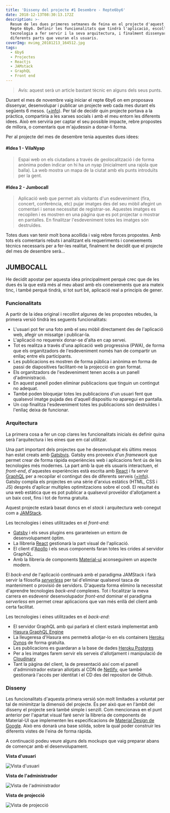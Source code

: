 ```yaml
---
title: 'Disseny del projecte #1 Desembre - Repte6by6'
date: 2018-12-13T08:30:13.172Z
description: >-
  Resum de les dues primeres setmanes de feina en el projecte d'aquest mes del
  Repte 6by6. Definir les funcionalitats que tindrà l'aplicació, escollir la
  tecnologia a fer servir i la seva arquitectura, i finalment dissenyar les
  diferents parts que veuran els usuaris.
coverImg: mvimg_20181213_164512.jpg
tags:
  - 6by6
  - Projectes
  - Reactjs
  - JAMstack
  - GraphQL
  - Front end
---
```

> Avís: aquest serà un article bastant tècnic en alguns dels seus punts.

Durant el mes de novembre vaig iniciar el repte 6by6 on em proposava dissenyar, desenvolupar i publicar un projecte web cada mes durant els següents 6 mesos. ([+info](/blog/2018-11-05-el-repte-6by6/)). Per tal de decidir quin projecte portava a la pràctica, compartiria a les xarxes socials i amb el meu entorn les diferents idees. Això em serviria per captar el seu possible impacte, rebre propostes de millora, o comentaris que m'ajudessin a donar-li forma.

Per al projecte del mes de desembre tenia aquestes dues idees:

#### \#Idea 1 - VilaNyap

> Espai web on els ciutadans a través de geolocalització i de forma anònima poden indicar on hi ha un nyap (inicialment una rajola que balla). La web mostra un mapa de la ciutat amb els punts introduïts per la gent.

#### \#Idea 2 - Jumbocall

> Aplicació web que permet als visitants d'un esdeveniment (fira, concert, conferència, etc) pujar imatges des del seu mòbil afegint un comentari i sense necessitat de registrar-se. Aquestes imatges es recopilen i es mostren en una pàgina que es pot projectar o mostrar en pantalles. En finalitzar l'esdeveniment totes les imatges són destruïdes.

Totes dues van tenir molt bona acollida i vaig rebre forces propostes. Amb tots els comentaris rebuts i analitzant els requeriments i coneixements tècnics necessaris per a fer-les realitat, finalment he decidit que el projecte del mes de desembre serà...

## JUMBOCALL

He decidit apostar per aquesta idea principalment perquè crec que de les dues és la que està més al meu abast amb els coneixements que ara mateix tinc, i també perquè tindrà, si tot surt bé, aplicació real a principis de gener.

### Funcionalitats

A partir de la idea original i recollint algunes de les propostes rebudes, la primera versió tindrà les seguents funcionalitats:

* L'usuari pot fer una foto amb el seu mòbil directament des de l'aplicació web, afegir un missatge i publicar-la.
* L'aplicació no requereix donar-se d'alta en cap servei. 
* Tot es realitza a través d'una aplicació web progressiva (PWA), de forma que els organitzadors de l'esdeveniment només han de compartir un enllaç entre els participants. 
* Les publicacions es mostren de forma pública i anònima en forma de passi de diapositives facilitant-ne la projecció en gran format. 
* Els organitzadors de l'esdeveniment tenen accés a un panell d'administració.
* En aquest panell poden eliminar publicacions que tinguin un contingut no adequat. 
* També poden bloquejar totes les publicacions d'un usuari fent que qualsevol imatge pujada des d'aquell dispositiu no aparegui en pantalla. 
* Un cop finalitza l'esdeveniment totes les publicacions són destruïdes i l'enllaç deixa de funcionar.

### Arquitectura

La primera cosa a fer un cop clares les funcionalitats inicials és definir quina serà l'arquitectura i les eines que em cal utilitzar.

Una part important dels projectes que he desenvolupat els últims mesos han estat creats amb [Gatsbyjs](https://www.gatsbyjs.com/). Gatsby ens proveeix d'un _framework_ que permet crear de forma ràpida experiències web i aplicacions fent ús de les tecnologies més modernes. La part amb la que els usuaris interactuen, el _front-end_, d'aquestes experiències està escrita amb [React](https://reactjs.org/) i fa servir [GraphQL](https://graphql.org/) per a recopilar el contingut des de diferents serveis ([+info](https://www.gatsbyjs.com/why-gatsby/)). Gatsby compila els projectes en una sèrie d'arxius estàtics (HTML, CSS i JS) després d'aplicar multiples optimitzacions sobre el codi. El resultat és una web estàtica que es pot publicar a qualsevol proveïdor d'allotjament a un baix cost, fins i tot de forma gratuita.

Aquest projecte estarà basat doncs en el _stack_ i arquitectura web conegut com a [JAMStack](https://jamstack.org/).

Les tecnologies i eines utilitzades en el _front-end_:

* [Gatsby](https://github.com/gatsbyjs/gatsby) i els seus plugins ens garanteixen un entorn de desenvolupament òptim.
* La llibreria [React](https://github.com/facebook/react/) gestionarà la part visual de l'aplicació.
* El client d'[Apollo](https://github.com/apollographql/apollo-client) i els seus components faran totes les crides al servidor GraphQL.
* Amb la llibreria de components [Material-ui](https://github.com/mui-org/material-ui) aconseguirem un aspecte modern.

El _back-end_ de l'aplicació continuarà amb el paradigma JAMStack i farà servir la filosofia [_serverless_](https://en.wikipedia.org/wiki/Serverless_computing) per tal d'eliminar qualsevol tasca de manteniment o provisió de servidors. D'aquesta forma elimino la necessitat d'aprendre tecnologies _back-end_ complexes. Tot i focalitzar la meva carrera en esdevenir desenvolupador _front-end_ dominar el paradigma _serverless_ em permet crear aplicacions que van més enllà del client amb certa facilitat.

Les tecnologies i eines utilitzades en el _back-end_:

* El servidor GraphQL amb qui parlarà el client estarà implementat amb [Hasura GraphQL Engine](https://github.com/hasura/graphql-engine)
* La lleugeresa d'Hasura ens permetrà allotjar-lo en els containers [Heroku Dynos](https://www.heroku.com/) de forma gratuïta.
* Les publicacions es guardaran a la base de dades [Heroku Postgres](https://www.heroku.com/) 
* Per a les imatges farem servir els serveis d'allotjament i manipulació de [Cloudinary](https://cloudinary.com/)
* Tant la pàgina del client, la de presentació així com el panell d'administrador estaran allotjats al CDN de [Netlify](https://www.netlify.com/), que també gestionarà l'accés per identitat i el CD des del repositori de Github.

### Disseny

Les funcionalitats d'aquesta primera versió són molt limitades a voluntat per tal de minimitzar la dimensió del projecte. És per això que en l'àmbit del disseny el projecte serà també simple i senzill. Com mencionava en el punt anterior per l'apartat visual faré servir la llibreria de components de Material-UI que implementen les especificacions de [Material Design de Google](https://material.io/). Això ens donarà una base sòlida, sobre la qual poder construir les diferents vistes de l'eina de forma ràpida. 

A continuació podeu veure alguns dels mockups que vaig preparar abans de començar amb el desenvolupament.

**Vista d'usuari**

![Vista d'usuari](./mvimg_20181213_164512.jpg)

**Vista de l'administrador**

![Vista de l'administrador](./mvimg_20181213_164628.jpg)

**Vista de projecció**

![Vista de projecció](./mvimg_20181213_164949.jpg)
